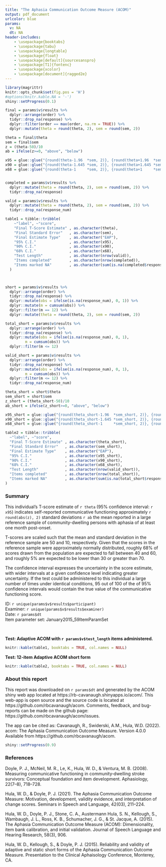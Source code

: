 ```yaml
---
title: "The Aphasia Communication Outcome Measure (ACOM)"
output: pdf_document
urlcolor: blue
params:
  v: NA
  dt: NA
header-includes:
    - \usepackage{booktabs}
    - \usepackage{tabu}
    - \usepackage{longtable}
    - \usepackage{float}
    - \usepackage[default]{sourcesanspro}
    - \usepackage[T1]{fontenc}
    - \usepackage{xcolor}
    - \usepackage[document]{ragged2e}
---
```


\raggedright

```r
library(magrittr)
knitr::opts_chunk$set(fig.pos = 'H')
#options(knitr.kable.NA = '-')
shiny::setProgress(0.1)

final = params$v$results %>%
  dplyr::arrange(order) %>%
  tidyr::drop_na(response) %>%
  dplyr::filter(order == max(order, na.rm = TRUE)) %>%
  dplyr::mutate(theta = round(theta, 2), sem = round(sem, 2))

theta = final$theta
sem = final$sem
z = (theta-50)/10
ab = ifelse(z>=0, "above", "below")

x95 = glue::glue("{round(theta-1.96  *sem, 2)}, {round(theta+1.96  *sem, 2)}")
x90 = glue::glue("{round(theta-1.645 *sem, 2)}, {round(theta+1.645 *sem, 2)}")
x68 = glue::glue("{round(theta-1     *sem, 2)}, {round(theta+1     *sem, 2)}")


completed = params$v$results %>%
  dplyr::mutate(theta = round(theta, 2), sem = round(sem, 2)) %>%
  tidyr::drop_na(response)

valid = params$v$results %>%
  dplyr::mutate(theta = round(theta, 2), sem = round(sem, 2)) %>%
  tidyr::drop_na(response_num)

table1 = tibble::tribble(
    ~"label", ~"score",
    "Final T-Score Estimate" , as.character(theta),
    "Final Standard Error"   , as.character(sem),   
    "Final Estimate Type"    , as.character("EAP"),   
    "95% C.I."               , as.character(x95),
    "90% C.I."               , as.character(x90),
    "68% C.I."               , as.character(x68),
    "Test Length"            , as.character(nrow(valid)),
    "Items completed"        , as.character(nrow(completed)),
    "Items marked NA"        , as.character(sum(is.na(completed$response_num)))
  )



short = params$v$results %>%
  dplyr::arrange(order) %>%
  tidyr::drop_na(response) %>%
  dplyr::mutate(obs = ifelse(is.na(response_num), 0, 1)) %>%
  dplyr::mutate(m = cumsum(obs)) %>%
  dplyr::filter(m == 12) %>%
  dplyr::mutate(theta = round(theta, 2), sem = round(sem, 2))

total_short = params$v$results %>%
  dplyr::arrange(order) %>%
  tidyr::drop_na(response) %>%
  dplyr::mutate(obs = ifelse(is.na(response_num), 0, 1),
         m = cumsum(obs)) %>%
  dplyr::filter(m <= 12) 

valid_short = params$v$results %>%
  dplyr::arrange(order) %>%
  tidyr::drop_na(response) %>%
  dplyr::mutate(obs = ifelse(is.na(response_num), 0, 1),
         m = cumsum(obs)) %>%
  dplyr::filter(m <= 12) %>%
  tidyr::drop_na(response_num)

theta_short = short$theta
sem_short = short$sem
z_short = (theta_short-50)/10
ab_short = ifelse(z_short>=0, "above", "below")

x95_short = glue::glue("{round(theta_short-1.96  *sem_short, 2)}, {round(theta_short+1.96  *sem_short, 2)}")
x90_short = glue::glue("{round(theta_short-1.645 *sem_short, 2)}, {round(theta_short+1.645 *sem_short, 2)}")
x68_short = glue::glue("{round(theta_short-1     *sem_short, 2)}, {round(theta_short+1     *sem_short, 2)}")

table2 = tibble::tribble(
  ~"label", ~"score",
  "Final T-Score Estimate" , as.character(theta_short),
  "Final Standard Error"   , as.character(sem_short),   
  "Final Estimate Type"    , as.character("EAP"),   
  "95% C.I."               , as.character(x95_short),
  "90% C.I."               , as.character(x90_short),
  "68% C.I."               , as.character(x68_short),
  "Test Length"            , as.character(nrow(valid_short)),
  "Items completed"        , as.character(nrow(total_short)),
  "Items marked NA"        , as.character(sum(is.na(total_short$response_num)))
)

```

### Summary

This individual's T-score estimate of `r theta` (95% confidence interval: `r x95`) 
indicates self-reported communicative functioning approximately `r round(abs(z), 2)` standard 
deviations `r ab` the mean reported in a large reference sample of community-dwelling
persons with aphasia of at least one month post-onset.

T-scores are scaled such that the mean and standard deviation in the reference
sample are 50 and 10, respectively. Given that the scores in the reference sample
were approximately normally distributed, roughly 68% of scores drawn from the
population are expected to fall between 40 and 60, and roughly 5% are expected
to be lower than 30 or greater than 70.

The confidence interval expresses the uncertainty in the score estimate,
with wider intervals at a given confidence level indicating 
greater uncertainty. If the test could be administered to this individual
a large number of times under identical conditions, 95 out of 100 of the
of 95% confidence intervals would contain the true value of the communicative
functioning score.


ID: `r unique(params$v$results$participant)`  
Examiner: `r unique(params$v$results$examiner)`  
Date: `r params$dt`  
Item parameter set: January2015_59ItemParamSet

<br>

**Test: Adaptive ACOM with `r params$v$test_length` items administered.**

```r
knitr::kable(table1, booktabs = TRUE, col.names = NULL)
```

**Test: 12-item Adaptive ACOM short form**

```r
knitr::kable(table2, booktabs = TRUE, col.names = NULL)
```

### About this report

This report was downloaded on `r params$dt` and generated by the ACOM shiny web app located at https://rb-cavanaugh.shinyapps.io/acom/. This web-app is open source and the source code is located at https://github.com/rbcavanaugh/acom. Comments, feedback, and bug-reports can be made on the github page: https://github.com/rbcavanaugh/acom/issues.

The app can be cited as: Cavanaugh, R., Swiderski, A.M., Hula, W.D. (2022). acom: The Aphasia Communication Outcome Measure. Version 4.0.0 Available from https://github.com/rbcavanaugh/acom.

```r
shiny::setProgress(0.9)
```

### References

Doyle, P. J., McNeil, M. R., Le, K., Hula, W. D., & Ventura, M. B. (2008). Measuring communicative functioning in community‐dwelling stroke survivors: Conceptual foundation and item development. Aphasiology, 22(7–8), 718–728.

Hula, W. D., & Doyle, P. J. (2021). The Aphasia Communication Outcome Measure: Motivation, development, validity evidence, and interpretation of change scores. Seminars in Speech and Language, 42(03), 211–224.

Hula, W. D., Doyle, P. J., Stone, C. A., Austermann Hula, S. N., Kellough, S., Wambaugh, J. L., Ross, K. B., Schumacher, J. G., & St. Jacque, A. (2015). The Aphasia Communication Outcome Measure (ACOM): Dimensionality, item bank calibration, and initial validation. Journal of Speech Language and Hearing Research, 58(3), 906.

Hula, W. D., Kellough, S., & Doyle, P. J. (2015). Reliability and validity of adaptive and static short forms of the Aphasia Communication Outcome Measure. Presentation to the Clinical Aphaisology Conference, Monterey, CA.
